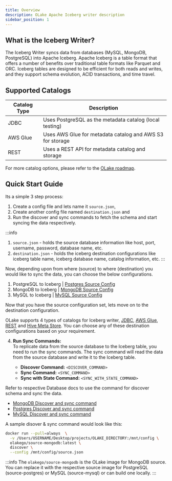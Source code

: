```yaml
---
title: Overview
description: OLake Apache Iceberg writer description
sidebar_position: 1
---
```


## What is the Iceberg Writer?

The Iceberg Writer syncs data from databases (MySQL, MongoDB, PostgreSQL) into Apache Iceberg. Apache Iceberg is a table format that offers a number of benefits over traditional table formats like Parquet and ORC. Iceberg tables are designed to be efficient for both reads and writes, and they support schema evolution, ACID transactions, and time travel.

## Supported Catalogs

| Catalog Type | Description                                            |
|--------------|--------------------------------------------------------|
| JDBC         | Uses PostgreSQL as the metadata catalog (local testing)|
| AWS Glue     | Uses AWS Glue for metadata catalog and AWS S3 for storage|
| REST        | Uses a REST API for metadata catalog and storage       |

For more catalog options, please refer to the [OLake roadmap](../../roadmap).

## Quick Start Guide

Its a simple 3 step process:
1. Create a config file and lets name it `source.json`,
2. Create another config  file named `destination.json` and 
3. Run the discover and sync commands to fetch the schema and start syncing the data respectively.

:::info
1. `source.json` - holds the source database information like host, port, username, password, database name, etc.
2. `destination.json` - holds the iceberg destination configurations like iceberg table name, iceberg database name, catalog information, etc.
:::

Now, depending upon from where (source) to where (destination) you would like to sync the data, you can choose the below configurations.

1. PostgreSQL to Iceberg | [Postgres Source Config](../../connectors/postgres/config)
2. MongoDB to Iceberg | [MongoDB Source Config](../../connectors/mongodb/config)
3. MySQL to Iceberg | [MySQL Source Config](../../connectors/mysql/config)

Now that you have the source configuration set, lets move on to the destination configuration.

OLake supports 4 types of catalogs for Iceberg writer, [JDBC](../iceberg/catalog/jdbc), [AWS Glue](../iceberg/catalog/glue), [REST](../iceberg/catalog/rest) and [Hive Meta Store](../iceberg/catalog/hive). You can choose any of these destination configurations based on your requirement.

4. **Run Sync Commands:**  
To replicate data from the source database to the Iceberg table, you need to run the sync commands. The sync command will read the data from the source database and write it to the Iceberg table.

   - **Discover Command:** `<DISCOVER_COMMAND>`  
   - **Sync Command:** `<SYNC_COMMAND>`  
   - **Sync with State Command:** `<SYNC_WITH_STATE_COMMAND>`  
    
Refer to respective Database docs to use the command for discover schema and sync the data.
- [MongoDB Discover and sync command](../../connectors/mongodb/overview#sync-command)
- [Postgres Discover and sync command](../../connectors/postgres/overview#sync-command)
- [MySQL Discover and sync command](../../connectors/mysql/overview#sync-command)

A sample disover & sync command would look like this:

```bash
docker run --pull=always  \
  -v /Users/USERNAME/Desktop/projects/OLAKE_DIRECTORY:/mnt/config \
  olakego/source-mongodb:latest \
  discover \
  --config /mnt/config/source.json
```

:::info
The `olakego/source-mongodb` is the OLake image for MongoDB source. You can replace it with the respective source image for PostgreSQL (source-postgres) or MySQL (source-mysql) or can build one locally.
:::

